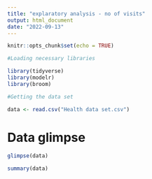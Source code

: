 ```yaml
---
title: "explaratory analysis - no of visits"
output: html_document
date: "2022-09-13"
---
```


```r
knitr::opts_chunk$set(echo = TRUE)
```



```r
#Loading necessary libraries

library(tidyverse)
library(modelr)
library(broom)

```

```r
#Getting the data set

data <- read.csv("Health data set.csv")
```

# Data glimpse

```r
glimpse(data)
```

```r
summary(data)
```

